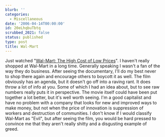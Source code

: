 ```yaml
---
blurb: ''
categories:
  - Miscellaneous
date: '2006-04-14T00:00:00'
id: 20eLhqbuTbtq
scrubbed_2021: false
status: published
type: post
title: Wal-Mart
---
```


Just watched
"[Wal-Mart: The High Cost of Low Prices](http://www.walmartmovie.com/)".
I haven't really shopped at Wal-Mart in a long time. Generally
speaking I wasn't a fan of the way they do business. After seeing
the documentary, I'll do my best never to shop there again and
encourage others to boycott it as well. The film obviously has an
agenda, but it doesn't go off into a raving rant. It does throw a
lot of info at you. Some of which I had an idea about, but to see
raw numbers really puts it in perspective. The movie itself could
have been put together a lot better, but it's well worth seeing.
I'm a good capitalist and have no problem with a company that looks
for new and improved ways to make money, but not when the price of
innovation is suppression of workers and destruction of
communities. I don't know if I would classify Wal-Mart as "Evil",
but after seeing the film, you would be hard pressed to convince me
that they aren't really shitty and a disgusting example of greed.
